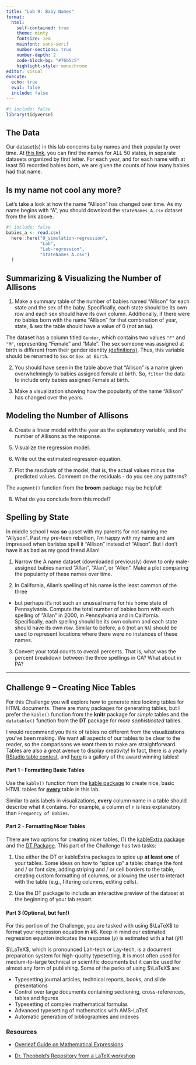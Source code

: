 ```yaml
---
title: "Lab 9: Baby Names"
format: 
  html: 
    self-contained: true
    theme: minty
    fontsize: 1em
    mainfont: sans-serif
    number-sections: true
    number-depth: 2
    code-block-bg: "#76b5c5"
    highlight-style: monochrome
editor: visual
execute: 
  echo: true
  eval: false
  include: false
---
```


```r
#| include: false
library(tidyverse)
```

## The Data

Our dataset(s) in this lab concerns baby names and their popularity over time. 
At [this link](https://www.dropbox.com/sh/czm61yzmvzl6xfb/AABEFdpy02aNRhZ_vcxrVAQSa?dl=0), you can find the names for ALL 50 states, in separate datasets organized by
first letter. For each year, and for each name with at least 50 recorded babies
born, we are given the counts of how many babies had that name.

## Is my name not cool any more?

Let's take a look at how the name "Allison" has changed over time. As my name 
begins with "A", you should download the `StateNames_A.csv` dataset from the 
link above. 

```r
#| include: false
babies_a <- read.csv(
  here::here("9_simulation-regression",
             "Lab",
             "Lab-regression",
             "StateNames_A.csv")
  )
```


## Summarizing & Visualizing the Number of Allisons

1. Make a summary table of the number of babies named "Allison" for each state 
and the sex of the baby. Specifically, each state should be its own row and each 
sex should have its own column. Additionally, if there were no babies born with 
the name "Allison" for that combination of year, state, & sex the table should
have a value of 0 (not an `NA`). 

:::{.callout-caution}
The dataset has a column titled `Gender`, which contains two values `"F"` and `"M"`, representing "Female" and "Male". The sex someone was assigned at birth is different from their gender identity [(definitions)](https://www.plannedparenthood.org/learn/gender-identity/sex-gender-identity). Thus, this variable should be renamed to `Sex` or `Sex at Birth`.
:::

2. You should have seen in the table above that "Allison" is a name given
overwhelmingly to babies assigned female at birth. So, `filter` the data to 
include only babies assigned `F`emale at birth. 

3. Make a visualization showing how the popularity of the name "Allison" has
changed over the years. 

## Modeling the Number of Allisons

4. Create a linear model with the year as the explanatory variable, and the
number of Allisons as the response. 

5. Visualize the regression model. 

6. Write out the estimated regression equation. 

7.  Plot the *residuals* of the model, that is, the actual values minus the
predicted values. Comment on the residuals - do you see any patterns?

::: {.callout-tip}
The `augment()` function from the **broom** package may be helpful!
:::

8.  What do you conclude from this model?

## Spelling by State

In middle school I was **so** upset with my parents for not naming me "Allyson".
Past my pre-teen rebellion, I'm happy with my name and am impressed when
baristas spell it "Allison" instead of "Alison". But I don't have it as bad as
my good friend Allan! 

1.  Narrow the A name dataset (downloaded previously) down to only male-assigned
babies named "Allan", "Alan", or "Allen". Make a plot comparing the popularity
of these names over time.

2.  In California, Allan's spelling of his name is the least common of the three
- but perhaps it's not such an unusual name for his home state of Pennsylvania.
Compute the total number of babies born with each spelling of "Allan" in 2000,
in Pennsylvania and in California. Specifically, each spelling should be its own
column and each state should have its own row. Similar to before, a `0` 
(not an `NA`) should be used to represent locations where there were no
instances of these names. 

3.  Convert your total counts to overall percents. That is, what was the percent breakdown between the three spellings in CA? What about in PA?

---

## Challenge 9 -- Creating Nice Tables

For this Challenge you will explore how to generate nice looking tables for HTML
documents. There are many packages for generating tables, but I prefer the 
`kable()` function from the **knitr** package for *simple* tables and the 
`datatable()` function from the **DT** package for *more sophisticated* tables.

I would recommend you think of tables no different from the visualizations
you've been making. We want **all** aspects of our tables to be clear to the 
reader, so the comparisons we want them to make are straightforward. Tables are
also a great avenue to display creativity! In fact, there is a yearly 
[RStudio table contest](https://www.rstudio.com/blog/rstudio-table-contest-2022/), and [here](https://community.rstudio.com/c/table-gallery/64) is a gallery of
the award winning tables! 

#### Part 1 -- Formatting Basic Tables

Use the `kable()` function from the [kable package](https://bookdown.org/yihui/rmarkdown-cookbook/kable.html) to create
nice, basic HTML tables for [**every**]{.underline} table in this lab. 

Similar to axis labels in visualizations, **every** column name in a table
should describe what it contains. For example, a column of `n` is less
explanatory than `Frequency of Babies`. 

#### Part 2 - Formatting Nicer Tables

There are two options for creating nicer tables, (1) the [kableExtra package](https://bookdown.org/yihui/rmarkdown-cookbook/kableextra.html) and the
[DT Package](https://rstudio.github.io/DT/). This part of the Challenge has two
tasks:

1. Use either the DT or kableExtra packages to spice up **at least one** of 
your tables. Some ideas on how to "spice up" a table: change the font and / or
font size, adding striping and / or cell borders to the table, creating 
custom formatting of columns, or allowing the user to interact with the table 
(e.g., filtering columns, editing cells). 

2. Use the DT package to include an interactive preview of the dataset at the
beginning of your lab report. 

#### Part 3 (Optional, but fun!) 

For this portion of the Challenge, you are tasked with using $\LaTeX$ to 
format your regression equation in #6. Keep in mind our estimated regression 
equation indicates the response ($y$) is estimated with a hat ($\hat{y}$)! 

$\LaTeX$, which is pronounced Lah-tech or Lay-tech, is a document preparation
system for high-quality typesetting. It is most often used for medium-to-large
technical or scientific documents but it can be used for almost any form of
publishing. Some of the perks of using $\LaTeX$ are:

- Typesetting journal articles, technical reports, books, and slide
presentations 
- Control over large documents containing sectioning, cross-references, tables
and figures
- Typesetting of complex mathematical formulas
- Advanced typesetting of mathematics with AMS-LaTeX 
- Automatic generation of bibliographies and indexes

<!-- Link to resources on writing LaTeX -->
### Resources 

- [Overleaf Guide on Mathematical Expressions](https://www.overleaf.com/learn/latex/Mathematical_expressions)

- [Dr. Theobold's Repository from a LaTeX workshop](https://github.com/atheobold/IntroLaTeXLesson)
